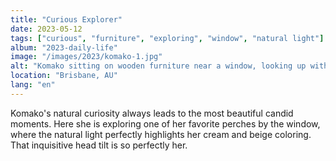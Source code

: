 ```yaml
---
title: "Curious Explorer"
date: 2023-05-12
tags: ["curious", "furniture", "exploring", "window", "natural light"]
album: "2023-daily-life"
image: "/images/2023/komako-1.jpg"
alt: "Komako sitting on wooden furniture near a window, looking up with curiosity and natural lighting"
location: "Brisbane, AU"
lang: "en"
---
```


Komako's natural curiosity always leads to the most beautiful candid moments. Here she is exploring one of her favorite perches by the window, where the natural light perfectly highlights her cream and beige coloring. That inquisitive head tilt is so perfectly her.
